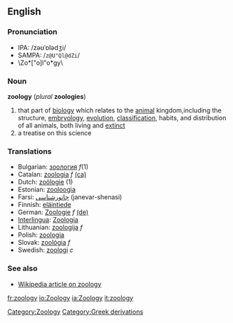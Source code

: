 ==English==

===Pronunciation===
*IPA: /zəʊˈɒlədʒi/
*SAMPA: /<tt>z@U"Ql@dZi</tt>/
*\Zo*["o]l"o*gy\

===Noun===
'''zoology''' (''plural'' '''zoologies''')
# that part of [[biology]] which relates to the [[animal]] kingdom,including the structure, [[embryology]], [[evolution]], [[classification]], habits, and distribution of all animals, both living and [[extinct]]
# a treatise on this science

===Translations===
*Bulgarian: [[зоология]] ''f''(1)
*Catalan: [[zoologia]] ''f'' [[:ca:zoologia|(ca)]] 
*Dutch: [[zoölogie]] (1)
*Estonian: [[zooloogia]]
*Farsi: [[جانورشناسی]] (janevar-shenasi)
*Finnish: [[eläintiede]]
*German: [[Zoologie]] ''f'' [[:de:Zoologie|(de)]] 
*[[Interlingua]]: [[Zoologia]]
*Lithuanian: [[zoologija]] ''f''
*Polish: [[zoologia]]
*Slovak: [[zoológia#Slovak|zoológia]] ''f''
*Swedish: [[zoologi#Swedish|zoologi]] ''c''

===See also===

*[[w:zoology|Wikipedia article on zoology]]
[[Category:Zoology]]
[[Category:Greek derivations]]

[[fr:zoology]]
[[io:Zoology]]
[[ia:Zoology]]
[[it:zoology]]